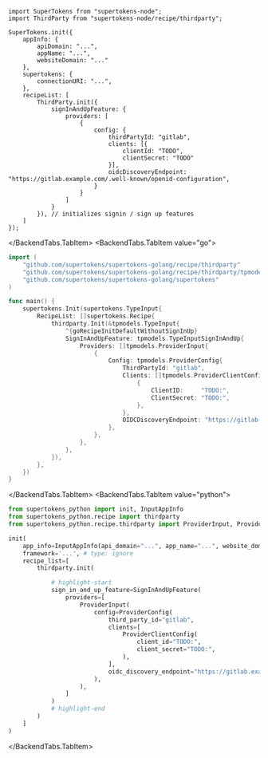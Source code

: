 

<BackendTabs>
<BackendTabs.TabItem value="nodejs">

```tsx
import SuperTokens from "supertokens-node";
import ThirdParty from "supertokens-node/recipe/thirdparty";

SuperTokens.init({
    appInfo: {
        apiDomain: "...",
        appName: "...",
        websiteDomain: "..."
    },
    supertokens: {
        connectionURI: "...",
    },
    recipeList: [
        ThirdParty.init({
            signInAndUpFeature: {
                providers: [
                    {
                        config: {
                            thirdPartyId: "gitlab",
                            clients: [{
                                clientId: "TODO",
                                clientSecret: "TODO"
                            }],
                            oidcDiscoveryEndpoint: "https://gitlab.example.com/.well-known/openid-configuration",
                        }
                    }
                ]
            }
        }), // initializes signin / sign up features 
    ]
});
```

</BackendTabs.TabItem>
<BackendTabs.TabItem value="go">


```go
import (
	"github.com/supertokens/supertokens-golang/recipe/thirdparty"
	"github.com/supertokens/supertokens-golang/recipe/thirdparty/tpmodels"
	"github.com/supertokens/supertokens-golang/supertokens"
)

func main() {
	supertokens.Init(supertokens.TypeInput{
		RecipeList: []supertokens.Recipe{
			thirdparty.Init(&tpmodels.TypeInput{
				^{goRecipeInitDefaultWithoutSignInUp}
                SignInAndUpFeature: tpmodels.TypeInputSignInAndUp{
					Providers: []tpmodels.ProviderInput{
						{
							Config: tpmodels.ProviderConfig{
								ThirdPartyId: "gitlab",
								Clients: []tpmodels.ProviderClientConfig{
									{
										ClientID:     "TODO:",
										ClientSecret: "TODO:",
									},
								},
                                OIDCDiscoveryEndpoint: "https://gitlab.example.com/.well-known/openid-configuration",
							},
						},
					},
				},
			}),
		},
	})
}
```


</BackendTabs.TabItem>
<BackendTabs.TabItem value="python">


```python
from supertokens_python import init, InputAppInfo
from supertokens_python.recipe import thirdparty
from supertokens_python.recipe.thirdparty import ProviderInput, ProviderConfig, ProviderClientConfig, SignInAndUpFeature

init(
    app_info=InputAppInfo(api_domain="...", app_name="...", website_domain="..."),
    framework='...', # type: ignore
    recipe_list=[
        thirdparty.init(

            # highlight-start
            sign_in_and_up_feature=SignInAndUpFeature(
                providers=[
                    ProviderInput(
                        config=ProviderConfig(
                            third_party_id="gitlab",
                            clients=[
                                ProviderClientConfig(
                                    client_id="TODO:",
                                    client_secret="TODO:",
                                ),
                            ],
                            oidc_discovery_endpoint="https://gitlab.example.com/.well-known/openid-configuration"
                        ),
                    ),
                ]
            )
            # highlight-end
        )
    ]
)
```


</BackendTabs.TabItem>
</BackendTabs>
